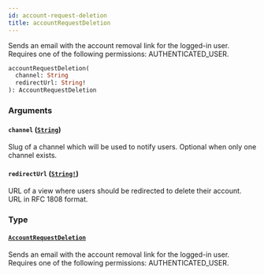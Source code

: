 ```yaml
---
id: account-request-deletion
title: accountRequestDeletion
---
```


Sends an email with the account removal link for the logged-in user. Requires one of the following permissions: AUTHENTICATED_USER.

```graphql
accountRequestDeletion(
  channel: String
  redirectUrl: String!
): AccountRequestDeletion

```

### Arguments

#### `channel` ([`String`](../../../developer/api-reference/scalars/string))

Slug of a channel which will be used to notify users. Optional when only one channel exists.

#### `redirectUrl` ([`String!`](../../../developer/api-reference/scalars/string))

URL of a view where users should be redirected to delete their account. URL in RFC 1808 format.

### Type

#### [`AccountRequestDeletion`](../../../developer/api-reference/objects/account-request-deletion)

Sends an email with the account removal link for the logged-in user. Requires one of the following permissions: AUTHENTICATED_USER.
